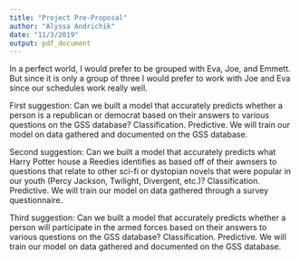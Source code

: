 ```yaml
---
title: "Project Pre-Proposal"
author: "Alyssa Andrichik"
date: "11/3/2019"
output: pdf_document
---
```

In a perfect world, I would prefer to be grouped with Eva, Joe, and Emmett. But since it is only a group of three I would prefer to work with Joe and Eva since our schedules work really well.

First suggestion:
Can we built a model that accurately predicts whether a person is a republican or democrat based on their answers to various questions on the GSS database? Classification. Predictive. We will train our model on data gathered and documented on the GSS database.

Second suggestion:
Can we built a model that accurately predicts what Harry Potter house a Reedies identifies as based off of their awnsers to questions that relate to other sci-fi or dystopian novels that were popular in our youth (Percy Jackson, Twilight, Divergent, etc.)? Classification. Predictive. We will train our model on data gathered through a survey questionnaire.

Third suggestion:
Can we built a model that accurately predicts whether a person will participate in the armed forces based on their answers to various questions on the GSS database? Classification. Predictive. We will train our model on data gathered and documented on the GSS database.